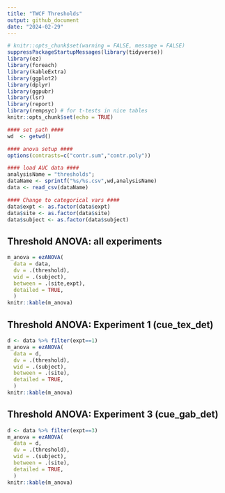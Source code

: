 ```yaml
---
title: "TWCF Thresholds"
output: github_document
date: "2024-02-29"
---
```


```r
# knitr::opts_chunk$set(warning = FALSE, message = FALSE) 
suppressPackageStartupMessages(library(tidyverse))
library(ez)
library(foreach)
library(kableExtra)
library(ggplot2)
library(dplyr)
library(ggpubr)
library(lsr)
library(report)
library(rempsyc) # for t-tests in nice tables
knitr::opts_chunk$set(echo = TRUE)

#### set path #### 
wd  <- getwd()

#### anova setup #### 
options(contrasts=c("contr.sum","contr.poly"))

#### load AUC data #### 
analysisName = "thresholds";
dataName <- sprintf("%s/%s.csv",wd,analysisName)
data <- read_csv(dataName)

#### Change to categorical vars ####
data$expt <- as.factor(data$expt)
data$site <- as.factor(data$site)
data$subject <- as.factor(data$subject)
```

## Threshold ANOVA: all experiments 
```r
m_anova = ezANOVA(
  data = data,
  dv = .(threshold),
  wid = .(subject),
  between = .(site,expt),
  detailed = TRUE,
  )
knitr::kable(m_anova)
```

## Threshold ANOVA: Experiment 1 (cue_tex_det)
```r
d <- data %>% filter(expt==1)
m_anova = ezANOVA(
  data = d,
  dv = .(threshold),
  wid = .(subject),
  between = .(site),
  detailed = TRUE,
  )
knitr::kable(m_anova)
```

## Threshold ANOVA: Experiment 3 (cue_gab_det)
```r
d <- data %>% filter(expt==3)
m_anova = ezANOVA(
  data = d,
  dv = .(threshold),
  wid = .(subject),
  between = .(site),
  detailed = TRUE,
  )
knitr::kable(m_anova)
```